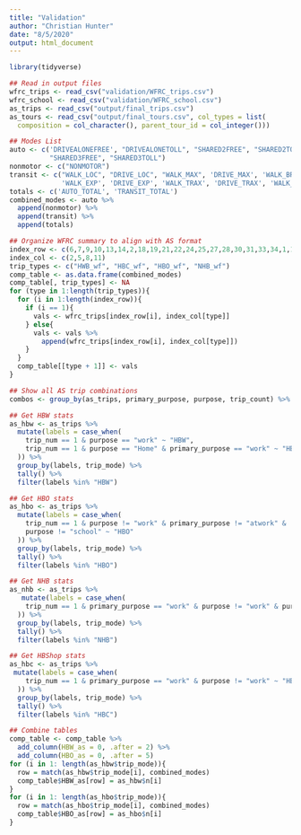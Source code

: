 ```yaml
---
title: "Validation"
author: "Christian Hunter"
date: "8/5/2020"
output: html_document
---
```


```r
library(tidyverse)

## Read in output files
wfrc_trips <- read_csv("validation/WFRC_trips.csv")
wfrc_school <- read_csv("validation/WFRC_school.csv")
as_trips <- read_csv("output/final_trips.csv")
as_tours <- read_csv("output/final_tours.csv", col_types = list(
  composition = col_character(), parent_tour_id = col_integer()))

## Modes List
auto <- c('DRIVEALONEFREE', "DRIVEALONETOLL", "SHARED2FREE", "SHARED2TOLL", 
          "SHARED3FREE", "SHARED3TOLL")
nonmotor <- c("NONMOTOR")
transit <- c("WALK_LOC", "DRIVE_LOC", "WALK_MAX", 'DRIVE_MAX', 'WALK_BRT', 'DRIVE_BRT',
             'WALK_EXP', 'DRIVE_EXP', 'WALK_TRAX', 'DRIVE_TRAX', 'WALK_COM', 'DRIVE_COM')
totals <- c('AUTO_TOTAL', 'TRANSIT_TOTAL')
combined_modes <- auto %>% 
  append(nonmotor) %>% 
  append(transit) %>% 
  append(totals)

## Organize WFRC summary to align with AS format
index_row <- c(6,7,9,10,13,14,2,18,19,21,22,24,25,27,28,30,31,33,34,1,16)
index_col <- c(2,5,8,11)
trip_types <- c("HWB_wf", "HBC_wf", "HBO_wf", "NHB_wf")
comp_table <- as.data.frame(combined_modes) 
comp_table[, trip_types] <- NA
for (type in 1:length(trip_types)){
  for (i in 1:length(index_row)){
    if (i == 1){
      vals <- wfrc_trips[index_row[i], index_col[type]]
    } else{
      vals <- vals %>% 
        append(wfrc_trips[index_row[i], index_col[type]])
    }
  }
  comp_table[[type + 1]] <- vals
}

## Show all AS trip combinations
combos <- group_by(as_trips, primary_purpose, purpose, trip_count) %>% tally() %>% print(n=100)

## Get HBW stats
as_hbw <- as_trips %>% 
  mutate(labels = case_when(
    trip_num == 1 & purpose == "work" ~ "HBW",
    trip_num == 1 & purpose == "Home" & primary_purpose == "work" ~ "HBW"
  )) %>% 
  group_by(labels, trip_mode) %>%
  tally() %>% 
  filter(labels %in% "HBW")

## Get HBO stats
as_hbo <- as_trips %>% 
  mutate(labels = case_when(
    trip_num == 1 & purpose != "work" & primary_purpose != "atwork" & 
    purpose != "school" ~ "HBO"
  )) %>% 
  group_by(labels, trip_mode) %>%
  tally() %>% 
  filter(labels %in% "HBO")

## Get NHB stats
as_nhb <- as_trips %>% 
   mutate(labels = case_when(
    trip_num == 1 & primary_purpose == "work" & purpose != "work" & purpose != "Home" ~ "NHB" 
  )) %>% 
  group_by(labels, trip_mode) %>%
  tally() %>% 
  filter(labels %in% "NHB")

## Get HBShop stats
as_hbc <- as_trips %>%
 mutate(labels = case_when(
    trip_num == 1 & primary_purpose == "work" & purpose != "work" ~ "HBC"
  )) %>% 
  group_by(labels, trip_mode) %>%
  tally() %>% 
  filter(labels %in% "HBC") 

## Combine tables
comp_table <- comp_table %>% 
  add_column(HBW_as = 0, .after = 2) %>% 
  add_column(HBO_as = 0, .after = 5)
for (i in 1: length(as_hbw$trip_mode)){
  row = match(as_hbw$trip_mode[i], combined_modes)
  comp_table$HBW_as[row] = as_hbw$n[i]
}
for (i in 1: length(as_hbo$trip_mode)){
  row = match(as_hbo$trip_mode[i], combined_modes)
  comp_table$HBO_as[row] = as_hbo$n[i]
}



```
